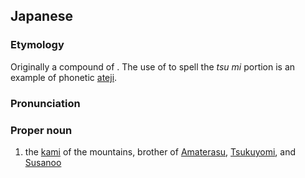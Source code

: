 ==Japanese==
<div style="float:right;">
{{wikipedia|lang=ja|オオヤマツミ|大山積}}
{{wikipedia|Ōyamatsumi}}

</div>
{{ja-kanjitab|yomi=k|おお|やま|つみ|みこと}}

===Etymology===
Originally a compound of {{compound|lang=ja|sort=おおやまつみのみこと|大|tr1=ō|t1=great|山|tr2=yama|t2=mountain|つ|tr3=tsu|pos3={{etyl|ojp|-}} possessive particle|神|tr4=mi|t4=god, spirit|の|tr5=no|pos5=possessive particle|命|tr6=mikoto|pos6=honorific [[epithet]] for gods}}. The use of {{m|ja|積|tr=tsumi||packing; piling; loading}} to spell the ''tsu mi'' portion is an example of phonetic [[ateji]].

===Pronunciation===
{{ja-pron|yomi=k|おおやまつみ の みこと}}

===Proper noun===
{{ja-pos|proper|おおやまつみ の みこと|hhira=おほやまつみのみこと}}

# {{ja-def|大山祇}} {{lb|ja|mythology|Shinto|sort=おおやまつみのみこと}} the [[kami]] of the mountains, brother of [[Amaterasu]], [[Tsukuyomi]], and [[Susanoo]]
